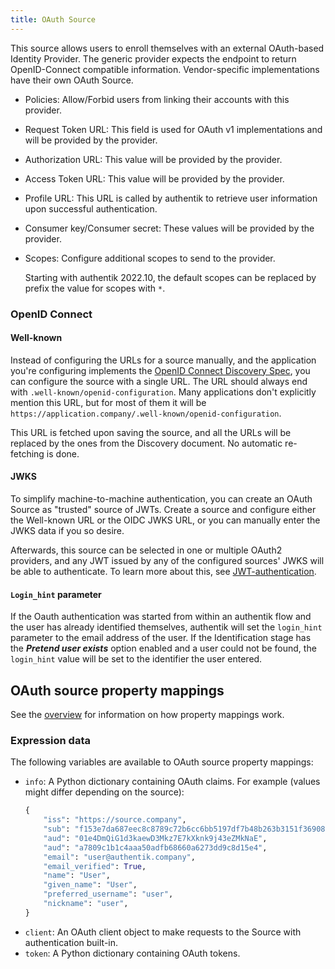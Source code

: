 ```yaml
---
title: OAuth Source
---
```


This source allows users to enroll themselves with an external OAuth-based Identity Provider. The generic provider expects the endpoint to return OpenID-Connect compatible information. Vendor-specific implementations have their own OAuth Source.

- Policies: Allow/Forbid users from linking their accounts with this provider.
- Request Token URL: This field is used for OAuth v1 implementations and will be provided by the provider.
- Authorization URL: This value will be provided by the provider.
- Access Token URL: This value will be provided by the provider.
- Profile URL: This URL is called by authentik to retrieve user information upon successful authentication.
- Consumer key/Consumer secret: These values will be provided by the provider.
- Scopes: Configure additional scopes to send to the provider.

    Starting with authentik 2022.10, the default scopes can be replaced by prefix the value for scopes with `*`.

### OpenID Connect

#### Well-known

Instead of configuring the URLs for a source manually, and the application you're configuring implements the [OpenID Connect Discovery Spec](https://openid.net/specs/openid-connect-discovery-1_0.html), you can configure the source with a single URL. The URL should always end with `.well-known/openid-configuration`. Many applications don't explicitly mention this URL, but for most of them it will be `https://application.company/.well-known/openid-configuration`.

This URL is fetched upon saving the source, and all the URLs will be replaced by the ones from the Discovery document. No automatic re-fetching is done.

#### JWKS

To simplify machine-to-machine authentication, you can create an OAuth Source as "trusted" source of JWTs. Create a source and configure either the Well-known URL or the OIDC JWKS URL, or you can manually enter the JWKS data if you so desire.

Afterwards, this source can be selected in one or multiple OAuth2 providers, and any JWT issued by any of the configured sources' JWKS will be able to authenticate. To learn more about this, see [JWT-authentication](../../../../add-secure-apps/providers/oauth2/client_credentials#jwt-authentication).

#### `Login_hint` parameter

If the Oauth authentication was started from within an authentik flow and the user has already identified themselves, authentik will set the `login_hint` parameter to the email address of the user. If the Identification stage has the ***Pretend user exists*** option enabled and a user could not be found, the `login_hint` value will be set to the identifier the user entered.

## OAuth source property mappings

See the [overview](../../property-mappings/index.md) for information on how property mappings work.

### Expression data

The following variables are available to OAuth source property mappings:

- `info`: A Python dictionary containing OAuth claims. For example (values might differ depending on the source):
    ```python
    {
        "iss": "https://source.company",
        "sub": "f153e7da687eec8c8789c72b6cc6bb5197df7b48b263b3151f36908e1bc10691",
        "aud": "01e4DmQiG1d3kaewD3Mkz7E7kXknk9j43eZMkNaE",
        "aud": "a7809c1b1c4aaa50adfb68660a6273dd9c8d15e4",
        "email": "user@authentik.company",
        "email_verified": True,
        "name": "User",
        "given_name": "User",
        "preferred_username": "user",
        "nickname": "user",
    }
    ```
- `client`: An OAuth client object to make requests to the Source with authentication built-in.
- `token`: A Python dictionary containing OAuth tokens.
